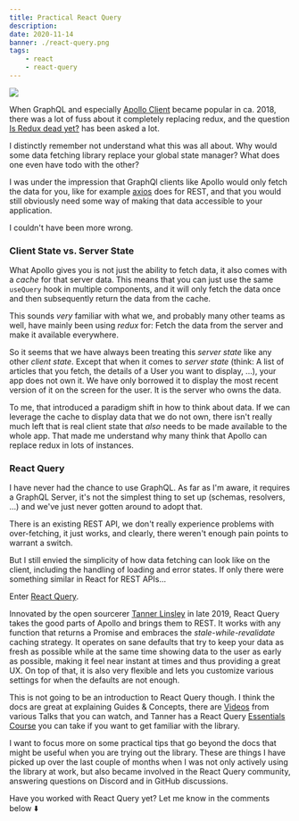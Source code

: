 ```yaml
---
title: Practical React Query
description:
date: 2020-11-14
banner: ./react-query.png
tags:
    - react
    - react-query
---
```



<img src="./react-query.png" />

<Divider />

When GraphQL and especially [Apollo Client](https://www.apollographql.com/docs/react/)
became popular in ca. 2018, there was a lot of fuss about it completely replacing redux, and the question
[Is Redux dead yet?](https://dev.to/markerikson/redux---not-dead-yet-1d9k) has been asked a lot.

I distinctly remember not understand what this was all about.
Why would some data fetching library replace your global state manager? What does one even have todo with the other?

I was under the impression that GraphQl clients like Apollo would only fetch the data for you,
like for example [axios](https://github.com/axios/axios) does for REST,
and that you would still obviously need some way of making that data accessible to your application.

I couldn't have been more wrong.

### Client State vs. Server State

What Apollo gives you is not just the ability to fetch data, it also comes with a _cache_ for that server data.
This means that you can just use the same `useQuery` hook in multiple components,
and it will only fetch the data once and then subsequently return the data from the cache.

This sounds _very_ familiar with what we, and probably many other teams as well, have mainly been using _redux_ for:
Fetch the data from the server and make it available everywhere.

So it seems that we have always been treating this _server state_ like any other _client state_.
Except that when it comes to _server state_ (think: A list of articles that you fetch,
the details of a User you want to display, ...), your app does not own it.
We have only borrowed it to display the most recent version of it on the screen for the user.
It is the server who owns the data.

To me, that introduced a paradigm shift in how to think about data.
If we can leverage the cache to display data that we do not own,
there isn't really much left that is real client state that _also_ needs to be made available to the whole app.
That made me understand why many think that Apollo can replace redux in lots of instances.

### React Query

I have never had the chance to use GraphQL.
As far as I'm aware, it requires a GraphQL Server, it's not the simplest thing to set up (schemas, resolvers, ...)
and we've just never gotten around to adopt that.

There is an existing REST API, we don't really experience problems with over-fetching, it just works,
and clearly, there weren't enough pain points to warrant a switch.

But I still envied the simplicity of how data fetching can look like on the client,
including the handling of loading and error states. If only there were something similar in React for REST APIs...

Enter [React Query](https://react-query.tanstack.com/).

Innovated by the open sourcerer [Tanner Linsley](https://github.com/tannerlinsley) in late 2019,
React Query takes the good parts of Apollo and brings them to REST.
It works with any function that returns a Promise and embraces the _stale-while-revalidate_ caching strategy.
It operates on sane defaults that try to keep your data as fresh as possible
while at the same time showing data to the user as early as possible,
making it feel near instant at times and thus providing a great UX.
On top of that, it is also very flexible and lets you customize various settings for when the defaults are not enough.

This is not going to be an introduction to React Query though.
I think the docs are great at explaining Guides & Concepts,
there are [Videos](https://react-query.tanstack.com/docs/videos) from various Talks that you can watch,
and Tanner has a React Query [Essentials Course](https://learn.tanstack.com/) you can take if you want to get familiar with the library.

I want to focus more on some practical tips that go beyond the docs that might be useful when you are trying out the library.
These are things I have picked up over the last couple of months when I was not only actively using the library at work,
but also became involved in the React Query community, answering questions on Discord and in GitHub discussions.

<Comments>Have you worked with React Query yet? Let me know in the comments below ⬇️</Comments>
